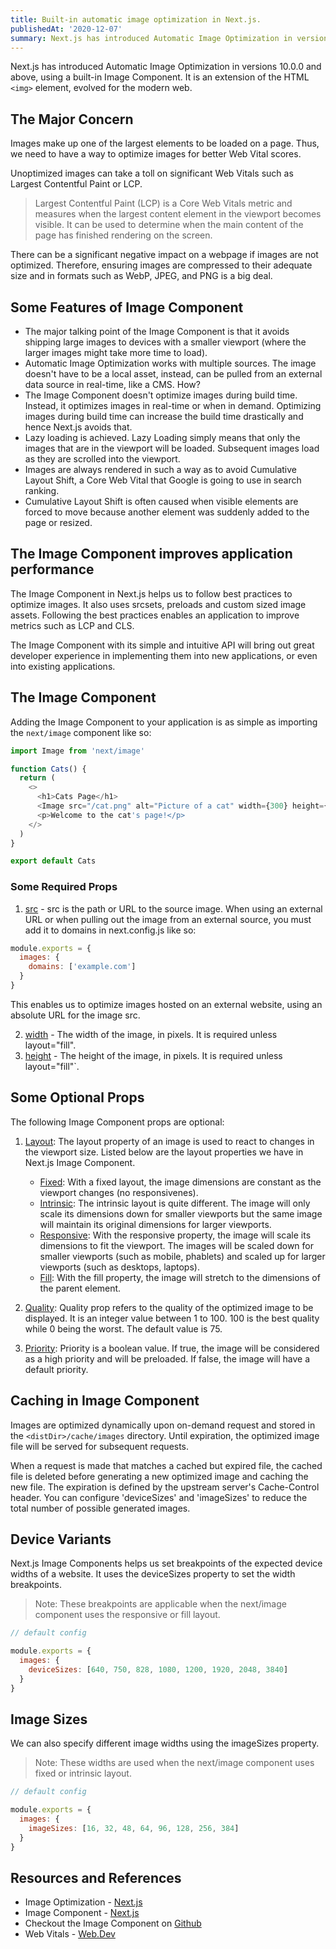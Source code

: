 ```yaml
---
title: Built-in automatic image optimization in Next.js.
publishedAt: '2020-12-07'
summary: Next.js has introduced Automatic Image Optimization in versions 10.0.0 and above, using a built-in Image Component.
---
```


Next.js has introduced Automatic Image Optimization in versions 10.0.0 and above, using a built-in Image Component. It is an extension of the HTML `<img>` element, evolved for the modern web.

## The Major Concern

Images make up one of the largest elements to be loaded on a page. Thus, we need to have a way to optimize images for better Web Vital scores.

Unoptimized images can take a toll on significant Web Vitals such as Largest Contentful Paint or LCP.

> Largest Contentful Paint (LCP) is a Core Web Vitals metric and measures when the largest content element in the viewport becomes visible. It can be used to determine when the main content of the page has finished rendering on the screen.

There can be a significant negative impact on a webpage if images are not optimized. Therefore, ensuring images are compressed to their adequate size and in formats such as WebP, JPEG, and PNG is a big deal.

## Some Features of Image Component

- The major talking point of the Image Component is that it avoids shipping large images to devices with a smaller viewport (where the larger images might take more time to load).
- Automatic Image Optimization works with multiple sources. The image doesn't have to be a local asset, instead, can be pulled from an external data source in real-time, like a CMS. How?
- The Image Component doesn't optimize images during build time. Instead, it optimizes images in real-time or when in demand. Optimizing images during build time can increase the build time drastically and hence Next.js avoids that.
- Lazy loading is achieved. Lazy Loading simply means that only the images that are in the viewport will be loaded. Subsequent images load as they are scrolled into the viewport.
- Images are always rendered in such a way as to avoid Cumulative Layout Shift, a Core Web Vital that Google is going to use in search ranking.
- Cumulative Layout Shift is often caused when visible elements are forced to move because another element was suddenly added to the page or resized.

## The Image Component improves application performance

The Image Component in Next.js helps us to follow best practices to optimize images. It also uses srcsets, preloads and custom sized image assets. Following the best practices enables an application to improve metrics such as LCP and CLS.

The Image Component with its simple and intuitive API will bring out great developer experience in implementing them into new applications, or even into existing applications.

## The Image Component

Adding the Image Component to your application is as simple as importing the `next/image` component like so:

```js
import Image from 'next/image'

function Cats() {
  return (
    <>
      <h1>Cats Page</h1>
      <Image src="/cat.png" alt="Picture of a cat" width={300} height={300} />
      <p>Welcome to the cat's page!</p>
    </>
  )
}

export default Cats
```

### Some Required Props

1. <u>src</u> - src is the path or URL to the source image. When using an external URL or when pulling out the image from an external source, you must add it to domains in next.config.js like so:

```js
module.exports = {
  images: {
    domains: ['example.com']
  }
}
```

This enables us to optimize images hosted on an external website, using an absolute URL for the image src.

2. <u>width</u> - The width of the image, in pixels. It is required unless layout="fill".
3. <u>height</u> - The height of the image, in pixels. It is required unless layout="fill"`.

## Some Optional Props

The following Image Component props are optional:

1. <u>Layout</u>: The layout property of an image is used to react to changes in the viewport size. Listed below are the layout properties we have in Next.js Image Component.
      * <u>Fixed</u>: With a fixed layout, the image dimensions are constant as the viewport changes (no responsivenes).
      * <u>Intrinsic</u>: The intrinsic layout is quite different. The image will only scale its dimensions down for smaller viewports but the same image will maintain its original dimensions for larger viewports.
      * <u>Responsive</u>: With the responsive property, the image will scale its dimensions to fit the viewport. The images will be scaled down for smaller viewports (such as mobile, phablets) and scaled up for larger viewports (such as desktops, laptops).
      * <u>Fill</u>: With the fill property, the image will stretch to the dimensions of the parent element.

2. <u>Quality</u>: Quality prop refers to the quality of the optimized image to be displayed. It is an integer value between 1 to 100. 100 is the best quality while 0 being the worst. The default value is 75.
3. <u>Priority</u>: Priority is a boolean value. If true, the image will be considered as a high priority and will be preloaded. If false, the image will have a default priority.

## Caching in Image Component

Images are optimized dynamically upon on-demand request and stored in the `<distDir>/cache/images` directory. Until expiration, the optimized image file will be served for subsequent requests.

When a request is made that matches a cached but expired file, the cached file is deleted before generating a new optimized image and caching the new file. The expiration is defined by the upstream server's Cache-Control header. You can configure 'deviceSizes' and 'imageSizes' to reduce the total number of possible generated images.

## Device Variants

Next.js Image Components helps us set breakpoints of the expected device widths of a website. It uses the deviceSizes property to set the width breakpoints.

> Note: These breakpoints are applicable when the next/image component uses the responsive or fill layout.

```js
// default config

module.exports = {
  images: {
    deviceSizes: [640, 750, 828, 1080, 1200, 1920, 2048, 3840]
  }
}
```

## Image Sizes

We can also specify different image widths using the imageSizes property.

> Note: These widths are used when the next/image component uses fixed or intrinsic layout.

```js
// default config

module.exports = {
  images: {
    imageSizes: [16, 32, 48, 64, 96, 128, 256, 384]
  }
}
```

## Resources and References

- Image Optimization - [Next.js](https://nextjs.org/docs/basic-features/image-optimization)
- Image Component - [Next.js](https://nextjs.org/docs/api-reference/next/image)
- Checkout the Image Component on [Github](https://github.com/vercel/next.js/tree/canary/examples/image-component)
- Web Vitals - [Web.Dev](https://web.dev/optimize-lcp/)
